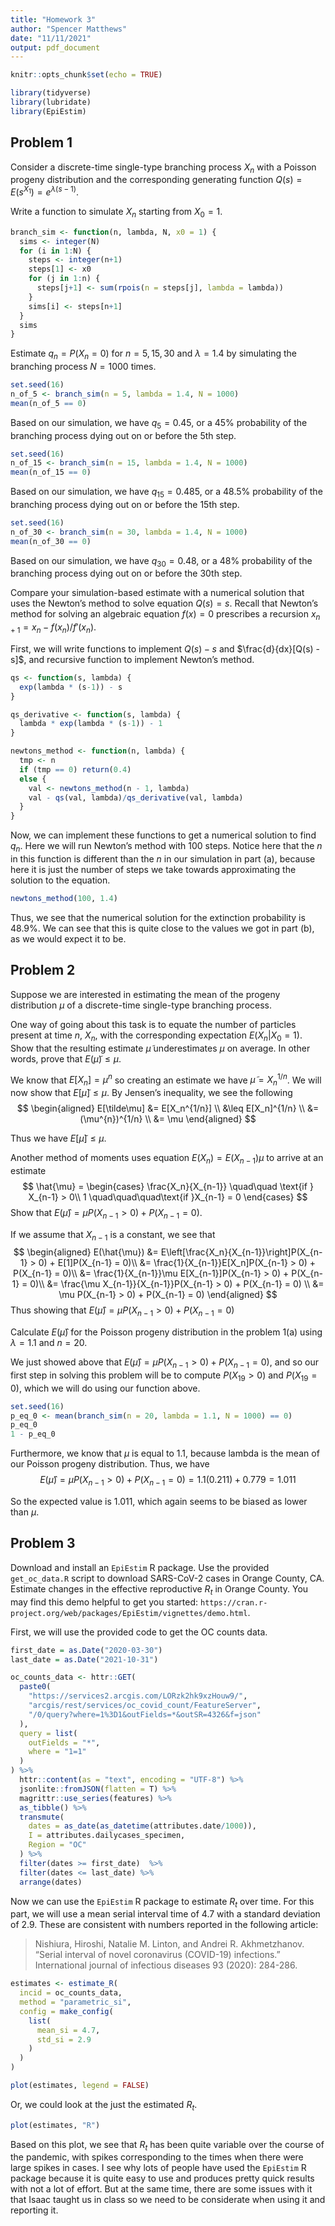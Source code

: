 ```yaml
---
title: "Homework 3"
author: "Spencer Matthews"
date: "11/11/2021"
output: pdf_document
---
```


```r
knitr::opts_chunk$set(echo = TRUE)

library(tidyverse)
library(lubridate)
library(EpiEstim)
```

## Problem 1

Consider a discrete-time single-type branching process $X_n$ with a Poisson progeny distribution and the corresponding generating function $Q(s) = E(s^{X_1}) = e^{\lambda(s-1)}$.

\noindent\textbf{(a)} Write a function to simulate $X_n$ starting from $X_0 = 1$.

```r
branch_sim <- function(n, lambda, N, x0 = 1) {
  sims <- integer(N)
  for (i in 1:N) {
    steps <- integer(n+1)
    steps[1] <- x0
    for (j in 1:n) {
      steps[j+1] <- sum(rpois(n = steps[j], lambda = lambda))
    }
    sims[i] <- steps[n+1]
  }
  sims
}
```


\noindent\textbf{(b)} Estimate $q_n = P(X_n = 0)$ for $n = 5, 15, 30$ and $\lambda = 1.4$ by simulating the branching process $N = 1000$ times.

```r
set.seed(16)
n_of_5 <- branch_sim(n = 5, lambda = 1.4, N = 1000)
mean(n_of_5 == 0)
```

Based on our simulation, we have $q_5 = 0.45$, or a 45\% probability of the branching process dying out on or before the 5th step.


```r
set.seed(16)
n_of_15 <- branch_sim(n = 15, lambda = 1.4, N = 1000)
mean(n_of_15 == 0)
```

Based on our simulation, we have $q_{15} = 0.485$, or a 48.5\% probability of the branching process dying out on or before the 15th step.

```r
set.seed(16)
n_of_30 <- branch_sim(n = 30, lambda = 1.4, N = 1000)
mean(n_of_30 == 0)
```

Based on our simulation, we have $q_{30} = 0.48$, or a 48\% probability of the branching process dying out on or before the 30th step.

\noindent\textbf{(c)} Compare your simulation-based estimate with a numerical solution that uses the Newton's method to solve equation $Q(s) = s$. Recall that Newton's method for solving an algebraic equation $f(x) = 0$ prescribes a recursion $x_{n+1} = x_n - f(x_n)/f'(x_n)$.

First, we will write functions to implement $Q(s) -s$ and $\frac{d}{dx}[Q(s) - s]$, and recursive function to implement Newton's method.
```r
qs <- function(s, lambda) {
  exp(lambda * (s-1)) - s
}

qs_derivative <- function(s, lambda) {
  lambda * exp(lambda * (s-1)) - 1
}

newtons_method <- function(n, lambda) {
  tmp <- n
  if (tmp == 0) return(0.4)
  else {
    val <- newtons_method(n - 1, lambda)
    val - qs(val, lambda)/qs_derivative(val, lambda)
  }
}
```

Now, we can implement these functions to get a numerical solution to find $q_n$.
Here we will run Newton's method with 100 steps.
Notice here that the $n$ in this function is different than the $n$ in our simulation in part (a), because here it is just the number of steps we take towards approximating the solution to the equation.

```r
newtons_method(100, 1.4)
```
Thus, we see that the numerical solution for the extinction probability is 48.9\%.
We can see that this is quite close to the values we got in part (b), as we would expect it to be.

## Problem 2

Suppose we are interested in estimating the mean of the progeny distribution $\mu$ of a discrete-time single-type branching process.

\noindent\textbf{(a)} One way of going about this task is to equate the number of particles present at time $n$, $X_n$, with the corresponding expectation $E(X_n|X_0 = 1)$. Show that the resulting estimate $\tilde{\mu}$ underestimates $\mu$ on average. In  other words, prove that $E(\tilde{\mu}) \leq \mu$.

We know that $E[X_n] = \mu^{n}$ so creating an estimate we have $\tilde\mu = X_n^{1/n}$.
We will now show that $E[\tilde\mu] \leq \mu$.
By Jensen's inequality, we see the following
$$
\begin{aligned}
E[\tilde\mu] &= E[X_n^{1/n}] \\
&\leq E[X_n]^{1/n} \\
&= (\mu^{n})^{1/n} \\
&= \mu
\end{aligned}
$$

Thus we have $E[\tilde\mu] \leq \mu$.

\noindent\textbf{(b)} Another method of moments uses equation $E(X_n) = E(X_{n-1})\mu$ to arrive at an estimate
$$
\hat{\mu} = \begin{cases}
\frac{X_n}{X_{n-1}} \quad\quad \text{if } X_{n-1} > 0\\
1 \quad\quad\quad\text{if }X_{n-1} = 0
\end{cases}
$$
Show that $E(\hat{\mu}) = \mu P(X_{n-1} > 0) + P(X_{n-1} = 0)$.

If we assume that $X_{n-1}$ is a constant, we see that
$$
\begin{aligned}
E(\hat{\mu}) &= E\left[\frac{X_n}{X_{n-1}}\right]P(X_{n-1} > 0) + E[1]P(X_{n-1} = 0)\\
&= \frac{1}{X_{n-1}}E[X_n]P(X_{n-1} > 0) + P(X_{n-1} = 0)\\
&= \frac{1}{X_{n-1}}\mu E[X_{n-1}]P(X_{n-1} > 0) + P(X_{n-1} = 0)\\
&= \frac{\mu X_{n-1}}{X_{n-1}}P(X_{n-1} > 0) + P(X_{n-1} = 0) \\
&= \mu P(X_{n-1} > 0) + P(X_{n-1} = 0)
\end{aligned}
$$
Thus showing that $E(\hat{\mu}) = \mu P(X_{n-1} > 0) + P(X_{n-1} = 0)$

\noindent\textbf{(c)} Calculate $E(\hat{\mu})$ for the Poisson progeny distribution in the problem 1(a) using $\lambda = 1.1$ and $n = 20$.

We just showed above that $E(\hat{\mu}) = \mu P(X_{n-1} > 0) + P(X_{n-1} = 0)$, and so our first step in solving this problem will be to compute $P(X_{19} > 0)$ and $P(X_{19} = 0)$, which we will do using our function above.
```r
set.seed(16)
p_eq_0 <- mean(branch_sim(n = 20, lambda = 1.1, N = 1000) == 0)
p_eq_0
1 - p_eq_0
```
Furthermore, we know that $\mu$ is equal to 1.1, because lambda is the mean of our Poisson progeny distribution.
Thus, we have 
$$
E(\hat{\mu}) = \mu P(X_{n-1} > 0) + P(X_{n-1} = 0) = 1.1(0.211) + 0.779 = 1.011
$$

So the expected value is 1.011, which again seems to be biased as lower than $\mu$.


## Problem 3

Download and install an `EpiEstim` R package.
Use the provided `get_oc_data.R` script to download SARS-CoV-2 cases in Orange County, CA. Estimate changes in the effective reproductive $R_t$ in Orange County. You may find this demo helpful to get you started: `https://cran.r-project.org/web/packages/EpiEstim/vignettes/demo.html`.

First, we will use the provided code to get the OC counts data.
```r
first_date = as.Date("2020-03-30")
last_date = as.Date("2021-10-31")

oc_counts_data <- httr::GET(
  paste0(
    "https://services2.arcgis.com/LORzk2hk9xzHouw9/",
    "arcgis/rest/services/oc_covid_count/FeatureServer",
    "/0/query?where=1%3D1&outFields=*&outSR=4326&f=json"
  ),
  query = list(
    outFields = "*",
    where = "1=1"
  )
) %>%
  httr::content(as = "text", encoding = "UTF-8") %>%
  jsonlite::fromJSON(flatten = T) %>%
  magrittr::use_series(features) %>%
  as_tibble() %>%
  transmute(
    dates = as_date(as_datetime(attributes.date/1000)),
    I = attributes.dailycases_specimen,
    Region = "OC"
  ) %>% 
  filter(dates >= first_date)  %>% 
  filter(dates <= last_date) %>% 
  arrange(dates)
```
Now we can use the `EpiEstim` R package to estimate $R_t$ over time.
For this part, we will use a mean serial interval time of 4.7 with a standard deviation of 2.9.
These are consistent with numbers reported in the following article:

> Nishiura, Hiroshi, Natalie M. Linton, and Andrei R. Akhmetzhanov. "Serial interval of novel coronavirus (COVID-19) infections." International journal of infectious diseases 93 (2020): 284-286.

```r
estimates <- estimate_R(
  incid = oc_counts_data,
  method = "parametric_si",
  config = make_config(
    list(
      mean_si = 4.7,
      std_si = 2.9
    )
  )
)

plot(estimates, legend = FALSE)
```

Or, we could look at the just the estimated $R_t$.
```r
plot(estimates, "R")
```

Based on this plot, we see that $R_t$ has been quite variable over the course of the pandemic, with spikes corresponding to the times when there were large spikes in cases.
I see why lots of people have used the `EpiEstim` R package because it is quite easy to use and produces pretty quick results with not a lot of effort. But at the same time, there are some issues with it that Isaac taught us in class so we need to be considerate when using it and reporting it.



